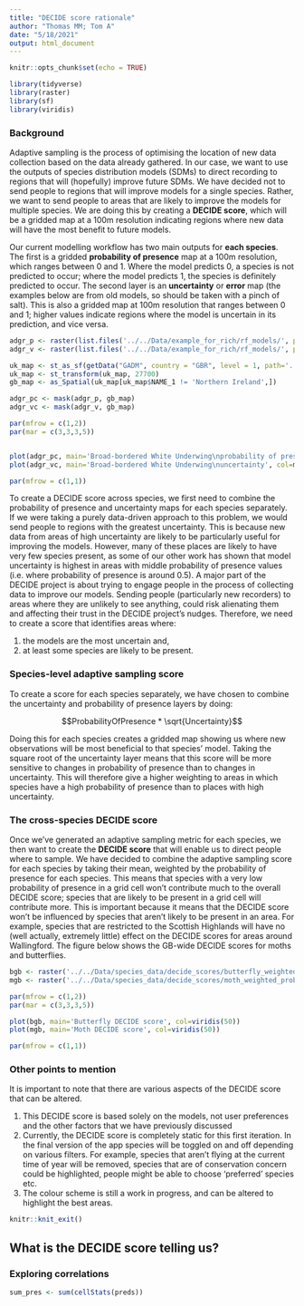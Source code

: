 ```yaml
---
title: "DECIDE score rationale"
author: "Thomas MM; Tom A"
date: "5/18/2021"
output: html_document
---
```


```r

knitr::opts_chunk$set(echo = TRUE)

library(tidyverse)
library(raster)
library(sf)
library(viridis)


```

### Background

Adaptive sampling is the process of optimising the location of new data collection based on the data already gathered. In our case, we want to use the outputs of species distribution models (SDMs) to direct recording to regions that will (hopefully) improve future SDMs. We have decided not to send people to regions that will improve models for a single species. Rather, we want to send people to areas that are likely to improve the models for multiple species. We are doing this by creating a **DECIDE score**, which will be a gridded map at a 100m resolution indicating regions where new data will have the most benefit to future models.

Our current modelling workflow has two main outputs for **each species**. The first is a gridded **probability of presence** map at a 100m resolution, which ranges between 0 and 1. Where the model predicts 0, a species is not predicted to occur; where the model predicts 1, the species is definitely predicted to occur. The second layer is an **uncertainty** or **error** map (the examples below are from old models, so should be taken with a pinch of salt). This is also a gridded map at 100m resolution that ranges between 0 and 1; higher values indicate regions where the model is uncertain in its prediction, and vice versa.


```r


adgr_p <- raster(list.files('../../Data/example_for_rich/rf_models/', pattern = 'meanpred', full.names = T)[5])
adgr_v <- raster(list.files('../../Data/example_for_rich/rf_models/', pattern = 'quantile', full.names = T)[5])

uk_map <- st_as_sf(getData("GADM", country = "GBR", level = 1, path='../../Data/'))
uk_map <- st_transform(uk_map, 27700)
gb_map <- as_Spatial(uk_map[uk_map$NAME_1 != 'Northern Ireland',])

adgr_pc <- mask(adgr_p, gb_map)
adgr_vc <- mask(adgr_v, gb_map)

par(mfrow = c(1,2))
par(mar = c(3,3,3,5))


plot(adgr_pc, main='Broad-bordered White Underwing\nprobability of presence', col=magma(50), cex.main=0.9)
plot(adgr_vc, main='Broad-bordered White Underwing\nuncertainty', col=magma(50), cex.main=0.9)

par(mfrow = c(1,1))


```

To create a DECIDE score across species, we first need to combine the probability of presence and uncertainty maps for each species separately. If we were taking a purely data-driven approach to this problem, we would send people to regions with the greatest uncertainty. This is because new data from areas of high uncertainty are likely to be particularly useful for improving the models. However, many of these places are likely to have very few species present, as some of our other work has shown that model uncertainty is highest in areas with middle probability of presence values (i.e. where probability of presence is around 0.5). A major part of the DECIDE project is about trying to engage people in the process of collecting data to improve our models. Sending people (particularly new recorders) to areas where they are unlikely to see anything, could risk alienating them and affecting their trust in the DECIDE project's nudges. Therefore, we need to create a score that identifies areas where: 

1. the models are the most uncertain and,
2. at least some species are likely to be present.

### Species-level adaptive sampling score

To create a score for each species separately, we have chosen to combine the uncertainty and probability of presence layers by doing:

$$ProbabilityOfPresence  * \sqrt{Uncertainty}$$

Doing this for each species creates a gridded map showing us where new observations will be most beneficial to that species' model. Taking the square root of the uncertainty layer means that this score will be more sensitive to changes in probability of presence than to changes in uncertainty. This will therefore give a higher weighting to areas in which species have a high probability of presence than to places with high uncertainty.  

### The cross-species DECIDE score

Once we've generated an adaptive sampling metric for each species, we then want to create the **DECIDE score** that will enable us to direct people where to sample. We have decided to combine the adaptive sampling score for each species by taking their mean, weighted by the probability of presence for each species. This means that species with a very low probability of presence in a grid cell won’t contribute much to the overall DECIDE score; species that are likely to be present in a grid cell will contribute more. This is important because it means that the DECIDE score won't be influenced by species that aren't likely to be present in an area. For example, species that are restricted to the Scottish Highlands will have no (well actually, extremely little) effect on the DECIDE scores for areas around Wallingford. The figure below shows the GB-wide DECIDE scores for moths and butterflies.

```r

bgb <- raster('../../Data/species_data/decide_scores/butterfly_weighted_prob_pres_GB_decide_score.grd')
mgb <- raster('../../Data/species_data/decide_scores/moth_weighted_prob_pres_GB_decide_score.grd')

par(mfrow = c(1,2))
par(mar = c(3,3,3,5))

plot(bgb, main='Butterfly DECIDE score', col=viridis(50))
plot(mgb, main='Moth DECIDE score', col=viridis(50))

par(mfrow = c(1,1))

```

### Other points to mention

It is important to note that there are various aspects of the DECIDE score that can be altered.

1. This DECIDE score is based solely on the models, not user preferences and the other factors that we have previously discussed 
2. Currently, the DECIDE score is completely static for this first iteration. In the final version of the app species will be toggled on and off depending on various filters. For example, species that aren't flying at the current time of year will be removed, species that are of conservation concern could be highlighted, people might be able to choose 'preferred' species etc.
3. The colour scheme is still a work in progress, and can be altered to highlight the best areas.

```r

knitr::knit_exit()

```


## What is the DECIDE score telling us?

### Exploring correlations

```r


sum_pres <- sum(cellStats(preds))


```

